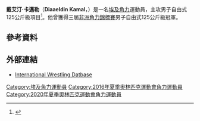 {{Infobox sportsperson
| name           = 戴艾汀·卡邁勒<br />''Diaaeldin Kamal''
| image          = 
| caption        = 
| birth_name     = 
| fullname       = Diaaeldin Kamal Gouda Abdelmottaleb
| nickname       = 
| nationality    = 
| residence      = 
| birth_date     = {{birth date and age|1993|5|2|df=yes}}
| birth_place    = 
| death_date     = 
| death_place    = 
| height         = {{height|m=1.92}}
| weight         = {{weight|kg=125}}
| website        = 
| country        = {{EGY}}
| sport          = [[角力|角力]]
| event          = 男子自由式125公斤級
| olympics       = 
| show-medals    = yes
| medaltemplates = 
{{MedalSport|男子[[自由式摔跤|自由式摔跤]]}}
{{MedalCountry|{{EGY}}}}
{{MedalCompetition|[[非洲運動會|非洲運動會]]}}
{{MedalBronze|[[2015年非洲運動會|2015年 布拉薩]]|125公斤級}}
{{MedalCompetition|[[非洲角力錦標賽|非洲角力錦標賽]]}}
{{MedalGold|[[2015年非洲角力錦標賽|2015年 亞歷山大港]]|125公斤級}}
{{MedalGold|[[2016年非洲角力錦標賽|2016年 亞歷山大港]]|125公斤級}}
{{MedalGold|[[2020年非洲角力錦標賽|2020年 阿爾及爾]]|125公斤級}}
{{MedalCompetition|[[阿拉伯角力錦標賽|阿拉伯角力錦標賽]]}}
{{MedalSilver|[[2012年阿拉伯角力錦標賽|2012年 開羅]]|120公斤級}}
}}
'''戴艾汀·卡邁勒'''（'''Diaaeldin Kamal'''，{{bd|1993年|5月2日|catIdx=Kamal, Diaaeldin}}）是一名[[埃及|埃及]][[角力|角力]]運動員，主攻男子自由式125公斤級項目<ref>{{cite web |url=https://www.iat.uni-leipzig.de/datenbanken/dbfoeldeak/daten.php?spid=B93C1B11474444DE9476E37ED2ADDBB1 |title=Diaaeldin Kamal |publisher=iat.uni-leipzig.de |date=2016-05-14 |accessdate=2016-05-14 |archive-url=https://web.archive.org/web/20160422005437/https://www.iat.uni-leipzig.de/datenbanken/dbfoeldeak/daten.php?spid=B93C1B11474444DE9476E37ED2ADDBB1 |archive-date=2016-04-22 |dead-url=yes }}</ref>。他曾獲得三屆[[非洲角力錦標賽|非洲角力錦標賽]]男子自由式125公斤級冠軍。

== 參考資料 ==
{{Reflist}}

== 外部連結 ==
* [https://web.archive.org/web/20160422005437/https://www.iat.uni-leipzig.de/datenbanken/dbfoeldeak/daten.php?spid=B93C1B11474444DE9476E37ED2ADDBB1 International Wrestling Datbase]

{{Egypt-stub}}

{{DEFAULTSORT:Kamal, Diaaeldin}}
[[Category:埃及角力運動員|Category:埃及角力運動員]]
[[Category:2016年夏季奧林匹克運動會角力運動員|Category:2016年夏季奧林匹克運動會角力運動員]]
[[Category:2020年夏季奧林匹克運動會角力運動員|Category:2020年夏季奧林匹克運動會角力運動員]]